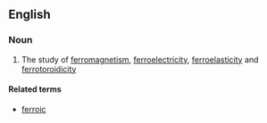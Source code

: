 ==English==

===Noun===
{{en-noun|-}}

# {{context|physics|lang=en}} The study of [[ferromagnetism]], [[ferroelectricity]], [[ferroelasticity]] and [[ferrotoroidicity]]

====Related terms====
*[[ferroic]]